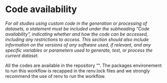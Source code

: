 # Code availability

_For all studies using custom code in the generation or processing of datasets, a statement must be included under the subheading "Code availability", indicating whether and how the code can be accessed, including any restrictions to access. This section should also include information on the versions of any software used, if relevant, and any specific variables or parameters used to generate, test, or process the current dataset._

All the codes are available in the repository "". The packages environement to run this workflow is recapped in the renv.lock files and we strongly recommend the use of renv to run the workflow.

